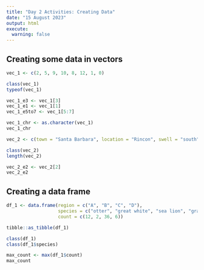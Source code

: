 ```yaml
---
title: "Day 2 Activities: Creating Data"
date: "15 August 2023"
output: html
execute: 
  warning: false
---
```


## Creating some data in vectors

```r
vec_1 <- c(2, 5, 9, 10, 8, 12, 1, 0)

class(vec_1)
typeof(vec_1)

vec_1_e3 <- vec_1[3]
vec_1_e1 <- vec_1[1]
vec_1_e5to7 <- vec_1[5:7]

vec_1_chr <- as.character(vec_1)
vec_1_chr
```

```r
vec_2 <- c(town = "Santa Barbara", location = "Rincon", swell = "south")

class(vec_2)
length(vec_2)

vec_2_e2 <- vec_2[2]
vec_2_e2
```

## Creating a data frame

```r
df_1 <- data.frame(region = c("A", "B", "C", "D"),
                   species = c("otter", "great white", "sea lion", "gray whale"),
                   count = c(12, 2, 36, 6))

tibble::as_tibble(df_1)

class(df_1)
class(df_1$species)

max_count <- max(df_1$count)
max_count
```





